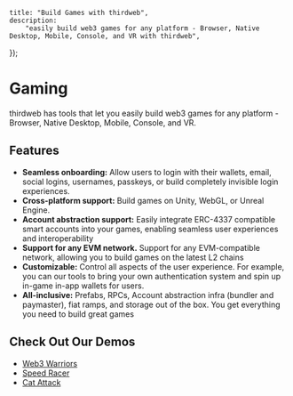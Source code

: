 
	title: "Build Games with thirdweb",
	description:
		"easily build web3 games for any platform - Browser, Native Desktop, Mobile, Console, and VR with thirdweb",
});

# Gaming

thirdweb has tools that let you easily build web3 games for any platform - Browser, Native Desktop, Mobile, Console, and VR.

<DocImage src={previewImage} alt="Gaming Diagram preview" />

## Features

- **Seamless onboarding:** Allow users to login with their wallets, email, social logins, usernames, passkeys, or build completely invisible login experiences.
- **Cross-platform support:** Build games on Unity, WebGL, or Unreal Engine.
- **Account abstraction support:** Easily integrate ERC-4337 compatible smart accounts into your games, enabling seamless user experiences and interoperability
- **Support for any EVM network.** Support for any EVM-compatible network, allowing you to build games on the latest L2 chains
- **Customizable:** Control all aspects of the user experience. For example, you can our tools to bring your own authentication system and spin up in-game in-app wallets for users.
- **All-inclusive:** Prefabs, RPCs, Account abstraction infra (bundler and paymaster), fiat ramps, and storage out of the box. You get everything you need to build great games

## Check Out Our Demos

- [Web3 Warriors](https://web3warriors.thirdweb.com/)
- [Speed Racer](https://github.com/thirdweb-example/unreal_demo)
- [Cat Attack](https://catattack.thirdweb.com/)
